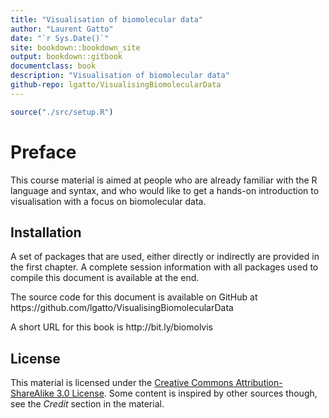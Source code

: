 ```yaml
---
title: "Visualisation of biomolecular data"
author: "Laurent Gatto"
date: "`r Sys.Date()`"
site: bookdown::bookdown_site
output: bookdown::gitbook
documentclass: book
description: "Visualisation of biomolecular data"
github-repo: lgatto/VisualisingBiomolecularData
---
```


```r
source("./src/setup.R")
```

# Preface

This course material is aimed at people who are already familiar with
the R language and syntax, and who would like to get a hands-on
introduction to visualisation with a focus on biomolecular data.

## Installation

A set of packages that are used, either directly or indirectly are
provided in the first chapter. A complete session information with all
packages used to compile this document is available at the end.

The source code for this document is available on GitHub at
https://github.com/lgatto/VisualisingBiomolecularData

A short URL for this book is http://bit.ly/biomolvis

## License

This material is licensed under the [Creative Commons
Attribution-ShareAlike 3.0
License](http://creativecommons.org/licenses/by-sa/3.0/). Some content
is inspired by other sources though, see the *Credit* section in the
material.
